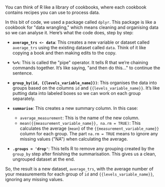 You can think of R like a library of cookbooks, where each cookbook contains recipes you can use to process data. 

In this bit of code, we used a package called `dplyr`. This package is like a cookbook for \"data wrangling,\" which means cleaning and organising data so we can analyse it. Here's what the code does, step by step:

- **`average_trs <- data`**: This creates a new variable or dataset called `average_trs` using the existing dataset called `data`. Think of it like copying a book and then making edits to the copy.

- **`%>%`**: This is called the \"pipe\" operator. It tells R that we're chaining commands together. It's like saying, \"and then do this...\" to continue the sentence.

- **`group_by(id, {{levels_variable_name}})`**: This organises the data into groups based on the columns `id` and `{{levels_variable_name}}`. It’s like putting data into labeled boxes so we can work on each group separately.

- **`summarise`**: This creates a new summary column. In this case:
  - `average_measurement`: This is the name of the new column.
  - `mean({{measurement_variable_name}}, na.rm = TRUE)`: This calculates the average (`mean`) of the `{{measurement_variable_name}}` column for each group. The part `na.rm = TRUE` means to ignore any missing values (\"NA\") when calculating the average.

- **`.groups = 'drop'`**: This tells R to remove any grouping created by the `group_by` step after finishing the summarisation. This gives us a clean, ungrouped dataset at the end.

So, the result is a new dataset, `average_trs`, with the average number of your measurements for each group of `id` and `{{levels_variable_name}}`, ignoring any missing values.
